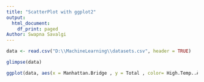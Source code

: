 ---
title: "ScatterPlot with ggplot2"
output:
  html_document:
    df_print: paged
Author: Swapna Savalgi
---

```{r}

data <- read.csv("D:\\MachineLearning\\datasets.csv", header = TRUE)

```

```{r}
glimpse(data)
```

```{r}
ggplot(data, aes(x = Manhattan.Bridge , y = Total , color= High.Temp..Â.F. , size = Low.Temp..Â.F.)) + geom_point() + labs(title = "No.of Cyclist in Manhattan Bridge when the temperature was High" , x= "No.of cyclist in Manhattan Bridge",y= "Total no.of cyclist in New York State")
```

